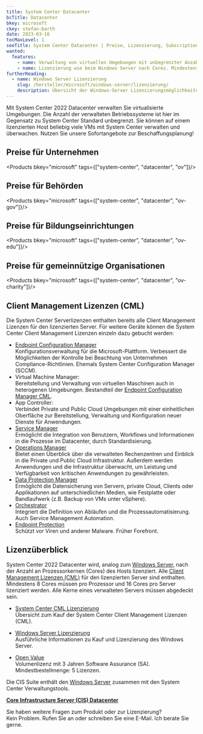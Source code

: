 ```yaml
---
title: System Center Datacenter
bcTitle: Datacenter
bkey: microsoft
ckey: stefan-barth
date: 2023-03-16
tocMaxLevel: 1
seoTitle: System Center Datacenter | Preise, Lizenzierung, Subscriptions
wanted:
  features:
    - name: Verwaltung von virtuellen Umgebungen mit unbegrenzter Anzahl an virtuellen Maschinen
    - name: Lizenzierung wie beim Windows Server nach Cores. Mindestens 16 Core Lizenzen pro Server
furtherReading:
  - name: Windows Server Lizenzierung
    slug: /hersteller/microsoft/windows-server/lizenzierung/
    description: Übersicht der Windows-Server Lizenzierungsmöglichkeiten und Unterschiede in den Bezugswegen.
---
```




<Intro>

Mit System Center 2022 Datacenter verwalten Sie virtualisierte Umgebungen. Die Anzahl der verwalteten Betriebssysteme ist hier im Gegensatz zu System Center Standard unbegrenzt.
Sie können auf einem lizenzierten Host beliebig viele VMs mit System Center verwalten und überwachen.
Nutzen Sie unsere Sofortangebote zur Beschaffungsplanung!

</Intro>

<TOC />


## Preise für Unternehmen

<Products bkey="microsoft" tags={["system-center", "datacenter", "ov"]}/>


## Preise für Behörden

<Products bkey="microsoft" tags={["system-center", "datacenter", "ov-gov"]}/>


## Preise für Bildungseinrichtungen

<Products bkey="microsoft" tags={["system-center", "datacenter", "ov-edu"]}/>


## Preise für gemeinnützige Organisationen

<Products bkey="microsoft" tags={["system-center", "datacenter", "ov-charity"]}/>



## Client Management Lizenzen (CML)

Die System Center Serverlizenzen enthalten bereits alle Client Management Lizenzen für den lizenzierten Server. Für weitere Geräte können die System Center Client Management Lizenzen einzeln dazu gebucht werden:

 - [Endpoint Configuration Manager](/hersteller/microsoft/system-center/client-management-license/endpoint-configuration-manager/)<br />
    Konfigurationsverwaltung für die Microsoft-Plattform. Verbessert die Möglichkeiten der Kontrolle bei Beachtung von Unternehmen Compliance-Richtlinien. Ehemals System Center Configuration Manager (SCCM).
 - Virtual Machine Manager:<br />
    Bereitstellung und Verwaltung von virtuellen Maschinen auch in heterogenen Umgebungen. Bestandteil der [Endpoint Configuration Manager CML](/hersteller/microsoft/system-center/client-management-license/endpoint-configuration-manager/).
 - App Controller:<br />
    Verbindet Private und Public Cloud Umgebungen mit einer einheitlichen Oberfläche zur Bereitstellung, Verwaltung und Konfiguration neuer Dienste für Anwendungen.
 - [Service Manager](/hersteller/microsoft/system-center/client-management-license/service-manager/)<br />
    Ermöglicht die Integration von Benutzern, Workflows und Informationen in die Prozesse im Datacenter, durch Standardisierung.
 - [Operations Manager](/hersteller/microsoft/system-center/client-management-license/operations-manager/)<br />
    Bietet einen Überblick über die verwalteten Rechenzentren und Einblick in die Private und Public Cloud Infrastruktur. Außerdem werden Anwendungen und die Infrastruktur überwacht, um Leistung und Verfügbarkeit von kritischen Anwendungen zu gewährleisten.
 - [Data Protection Manager](/hersteller/microsoft/system-center/client-management-license/data-protection-manager/)<br />
    Ermöglicht die Datensicherung von Servern, private Cloud, Clients oder Applikationen auf unterschiedlichen Medien, wie Festplatte oder Bandlaufwerk (z.B. Backup von VMs unter vSphere).
 - [Orchestrator](/hersteller/microsoft/system-center/client-management-license/orchestrator/)<br />
    Integriert die Definition von Abläufen und die Prozessautomatisierung. Auch Service Management Automation.
 - [Endpoint Protection](/hersteller/microsoft/system-center/client-management-license/endpoint-protection/)<br />
    Schützt vor Viren und anderer Malware. Früher Forefront.


## Lizenzüberblick

System Center 2022 Datacenter wird, analog zum [Windows Server](/hersteller/microsoft/windows-server/), nach der Anzahl an Prozessorkernen (Cores) des Hosts lizenziert. Alle [Client Management Lizenzen (CML)](#client-management-lizenzen-cml) für den lizenzierten Server sind enthalten. Mindestens 8 Cores müssen pro Prozessor und 16 Cores pro Server lizenziert werden.
Alle Kerne eines verwalteten Servers müssen abgedeckt sein.

<ArrowList>

- [System Center CML Lizenzierung](/hersteller/microsoft/system-center/client-management-license/)<br />
  Übersicht zum Kauf der System Center Client Management Lizenzen (CML).

- [Windows Server Lizenzierung](/hersteller/microsoft/windows-server/lizenzierung/)<br />
  Ausführliche Informationen zu Kauf und Lizenzierung des Windows Server.

- [Open Value](/hersteller/microsoft/open-value/)<br />
  Volumenlizenz mit 3 Jahren Software Assurance (SA). Mindestbestellmenge: 5 Lizenzen.

</ArrowList>


<Info>

Die CIS Suite enthält den [Windows Server](/hersteller/microsoft/windows-server/) zusammen mit den System Center Verwaltungstools.

<ArrowItem>

**[Core Infrastructure Server (CIS) Datacenter](/hersteller/microsoft/windows-server/core-infrastructure-server-suite/datacenter/)**

</ArrowItem>

</Info>


<GetInTouch theme="light">

Sie haben weitere Fragen zum Produkt oder zur Lizenzierung?<br />
Kein Problem. Rufen Sie an oder schreiben Sie eine E-Mail. Ich berate Sie gerne.

</GetInTouch>
